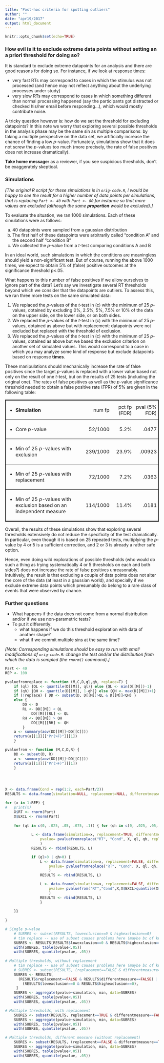 ```yaml
---
title: "Post-hoc criteria for spotting outliers"
author: ""
date: "apr19/2017"
output: html_document
---
```


```r
knitr::opts_chunk$set(echo=TRUE)
```



<h3>How evil is it to exclude extreme data points without setting an a priori threshold for doing so?</h3>

<p>It is standard to exclude extreme datapoints for an analysis and there are good reasons for doing so. For instance, if we look at response times:
<ul>
<li> very fast RTs may correspond to cases in which the stimulus was not processed (and hence may not reflect anything about the underlying processes under study)</li>
<li> very slow RTs may correspond to cases in which something different than normal processing happened (say the participants got distracted or checked his/her email before responding...), which would mostly contribute noise.</li>
</ul>
A tricky question however is: how do we set the threshold for excluding datapoints? In this note we worry that exploring several possible thresholds in the analysis phase may be the same sin as multiple comparisons: by taking a multiple perspective on the data set, we artificially increase the chance of finding a low <i>p</i>-value. Fortunately, simulations show that it does not screw the <i>p</i>-values too much (more precisely, the rate of false positives does not increase dramatically). </p>

<p><b>Take home message:</b> as a reviewer, if you see suspicious thresholds, don't be exaggerately skeptical.</p>


<h3>Simulations</h3>

<p><i>[The original R script for these simulations is in `orig-code.R`, I would be happy to see the result for a higher number of data points per simulations, that is replacing `Part <- 40` with `Part <- 80` for instance so that more values are excluded (although the same <b>proportion</b> would be excluded).]</i></p>

<p>To evaluate the situation, we ran 1000 simulations. Each of these simulations were as follows:
<ol type="a">
<li> 40 datapoints were sampled from a gaussian distribution</li>
<li> The first half of these datapoints were arbitrarily called "condition A" and the second half "condition B"</li>
<li> We collected the <i>p</i>-value from a <i>t</i>-test comparing conditions A and B</li>
</ol>

<p>In an ideal world, such simulations in which the conditions are meaningless should yield a non-significant test. But of course, running the above 1000 times, we expect to obtain 5% of (false) positive outcomes at the significance threshold p<.05.</p>

<p>What happens to this number of false positives if we allow ourselves to ignore part of the data? Let's say we investigate several RT thresholds beyond which we consider that the datapoints are outliers. To assess this, we ran three more tests on the same simulated data:
<ol>
<li>We replaced the <i>p</i>-values of the <i>t</i>-test in (c) with the minimum of 25 <i>p</i>-values, obtained by excluding 0%, 2.5%, 5%, 7.5% or 10% of the data on the upper side, on the lower side, or on both sides. </li>
<li>We replaced the <i>p</i>-values of the <i>t</i>-test in (c) with the minimum of 25 <i>p</i>-values, obtained as above but with replacement: datapoints were not excluded but replaced with the threshold of exclusion.</li>
<li>We replaced the <i>p</i>-values of the <i>t</i>-test in (c) with the minimum of 25 <i>p</i>-values, obtained as above but we based the exclusion criterion on another set of simulated values. This would correspond to a case in which you may analyze some kind of response but exclude datapoints based on response <b>times</b>.</li>
</ol>

<p>These manipulations should mechanically increase the rate of false positives since the target <i>p</i>-values is replaced with a lower value based not only on the result of one <i>t</i>-test, but on the results of 25 tests (including the original one). The rates of false positives as well as the <i>p</i>-value significance threshold needed to obtain a false positive rate (FPR) of 5% are given in the following table:</p>


<table class="bottomBorder">
<tr><td>- <strong>Simulation</strong> </td>
	<td style='text-align:right'>num fp </td>
	<td style='text-align:right'>pct fp (FDR)</td>
	<td style='text-align:right'>pval (5% FDR)</td></tr>
<tr><td>- Core <i>p</i>-value</td>
	<td style='text-align:right'>52/1000 </td>
	<td style='text-align:right'>5.2%</td>
	<td style='text-align:right'>.0477</td></tr>
<tr><td>- Min of 25 <i>p</i>-values with exclusion</td>
	<td style='text-align:right'>239/1000</td>
	<td style='text-align:right'>23.9%</td>
	<td style='text-align:right'>.00923</td></tr>
<tr><td>- Min of 25 <i>p</i>-values with replacement</td>
	<td style='text-align:right'>72/1000</td>
	<td style='text-align:right'>7.2%</td>
	<td style='text-align:right'>.0363</td></tr>
<tr><td>- Min of 25 <i>p</i>-values with exclusion based on an independent measure</td>
	<td style='text-align:right'>114/1000</td>
	<td style='text-align:right'>11.4%</td>
	<td style='text-align:right'>.0181</td></tr>
</table>


<p>Overall, the results of these simulations show that exploring several thresholds extensively do not reduce the specificity of the test dramatically. In particular, even though it is based on 25 repeated tests, multiplying the <i>p</i>-value by 4 or 5 is a sufficient correction, and 2 or 3 is already a rather safe option.</p>


<p>Hence, even doing wild explorations of possible thresholds (who would do such a thing as trying systematically 4 or 5 thresholds on each and both sides?) does not increase the rate of false positives unreasonably. Intuitively, the result is that excluding a couple of data points does not alter the core of the data (at least in a gaussian world), and specially if we exclude extreme data points which presumably do belong to a rare class of events that were observed by chance.</p>


<h3>Further questions</h3>

  - What happens if the data does not come from a normal distribution and/or if we use non-parametric tests?
  - To put it differently: 
    * what happens if we do this threshold exploration with data of another shape?
    * what if we commit multiple sins at the same time?

<p><i>[Note: Corresponding simulations should be easy to run with small modifications of `orig-code.R`: change the test and/or the distribution from which the data is sampled (the `rnorm()` command).]</i></p>


<style type="text/css">
table.bottomBorder { 
  border-collapse:collapse; 
  border:2px solid; 
  margin-left: auto;
  margin-right: auto;
}

table.bottomBorder td, table.bottomBorder th { 
  border-bottom:1px solid;
  padding:5px; 
}
</style>



```r
Part <- 40
REP <- 100

pvaluefromreplace <- function (M,C,D,ql,qh, replace=T) {
	if (ql) {QL <- quantile(D[[M]], ql)} else {QL <- min(D[[M]])-1}
	if (qh) {QH <- quantile(D[[M]], 1-qh)} else {QH <- max(D[[M]])+1}
	if (!replace) { DD <- subset(D, D[[M]]>QL & D[[M]]<QH) }
	else {
		DD <- D
		RL <- DD[[M]] < QL
			DD[[M]][RL] <- QL
		RH <- DD[[M]] > QH
			DD[[M]][RH] <- QH
		}
	a <- summary(aov(DD[[M]]~DD[[C]]))
	return(a[[1]][["Pr(>F)"]][1])	
	}

pvaluefrom <- function (M,C,D,R) {
	DD <- subset(D, R)
	a <- summary(aov(DD[[M]]~DD[[C]]))
	return(a[[1]][["Pr(>F)"]][1])	
	}




X <- data.frame(Cond = rep(1:2, each=Part/2))
RESULTS <- data.frame(simulation=NULL, replacement=NULL, differentmeasure=NULL, lowexclusion=NULL, highexclusion=NULL, pvalue=NULL)

for (x in 1:REP) {
#	print(x)
	X$RT <- rnorm(Part)
	X$EXCL <- rnorm(Part)
	
	for (ql in c(0, .025, .05, .075, .1)) { for (qh in c(0, .025, .05, .075, .1)) {
	
			L <- data.frame(simulation=x, replacement=TRUE, differentmeasure=FALSE, lowexclusion=ql, highexclusion=qh, 
				pvalue= pvaluefromreplace("RT", "Cond", X, ql, qh, replace=T)
				)
			RESULTS <- rbind(RESULTS, L)

			if (ql>0 | qh>0) {
				L <- data.frame(simulation=x, replacement=FALSE, differentmeasure=FALSE, lowexclusion=ql, highexclusion=qh, 
					pvalue= pvaluefromreplace("RT", "Cond", X, ql, qh, replace=F)
					)
				RESULTS <- rbind(RESULTS, L)

				L <- data.frame(simulation=x, replacement=FALSE, differentmeasure=TRUE, lowexclusion=ql, highexclusion=qh, 
					pvalue= pvaluefrom("RT","Cond",X,X$EXCL>quantile(X$EXCL,ql) & X$EXCL<quantile(X$EXCL,1-qh))
					)
				RESULTS <- rbind(RESULTS, L)
				}
	
	}}
	
}

# Single p-value
	# SUBRES <- subset(RESULTS, lowexclusion==0 & highexclusion==0)
	# tim replace -- use of subset causes problems here (maybe bc of knit)
	SUBRES <- RESULTS[RESULTS$lowexclusion==0 & RESULTS$highexclusion==0, ]
	with(SUBRES, table(pvalue<.05))
	with(SUBRES, quantile(pvalue, .05))
	
# Multiple thresholds, without replacement
	# tim replace -- use of subset causes problems here (maybe bc of knit)
	# SUBRES <- subset(RESULTS, (replacement==FALSE & differentmeasure==FALSE) | (lowexclusion==0 & highexclusion==0))
	SUBRES <- RESULTS[
	  (RESULTS$replacement==FALSE & RESULTS$differentmeasure==FALSE) | 
	    (RESULTS$lowexclusion==0 & RESULTS$highexclusion==0), 
	 ]
	SUBRES <- aggregate(pvalue~simulation, min, data=SUBRES)
	with(SUBRES, table(pvalue<.05))
	with(SUBRES, quantile(pvalue, .05))

# Multiple thresholds, with replacement
	SUBRES <- subset(RESULTS, replacement==TRUE & differentmeasure==FALSE)
	SUBRES <- aggregate(pvalue~simulation, min, data=SUBRES)
	with(SUBRES, table(pvalue<.05))
	with(SUBRES, quantile(pvalue, .05))

# Multiple thresholds, different measure (without replacement)
	SUBRES <- subset(RESULTS, (replacement==FALSE & differentmeasure==TRUE) | (lowexclusion==0 & highexclusion==0))
	SUBRES <- aggregate(pvalue~simulation, min, data=SUBRES)
	with(SUBRES, table(pvalue<.05))
	with(SUBRES, quantile(pvalue, .05))

```

